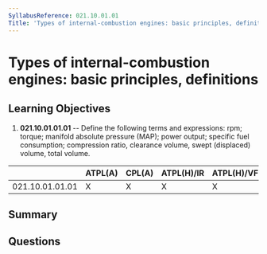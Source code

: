 ```yaml
---
SyllabusReference: 021.10.01.01
Title: 'Types of internal-combustion engines: basic principles, definitions'
---
```


# Types of internal-combustion engines: basic principles, definitions

## Learning Objectives

1. **021.10.01.01.01** -- Define the following terms and expressions: rpm; torque;
   manifold absolute pressure (MAP); power output; specific fuel consumption;
   compression ratio, clearance volume, swept (displaced) volume, total volume.

|                 | ATPL(A) | CPL(A) | ATPL(H)/IR | ATPL(H)/VFR | CPL(H) | IR  | CBIR(A) |
| --------------- | ------- | ------ | ---------- | ----------- | ------ | --- | ------- |
| 021.10.01.01.01 | X       | X      | X          | X           | X      |     |         |

## Summary

## Questions
